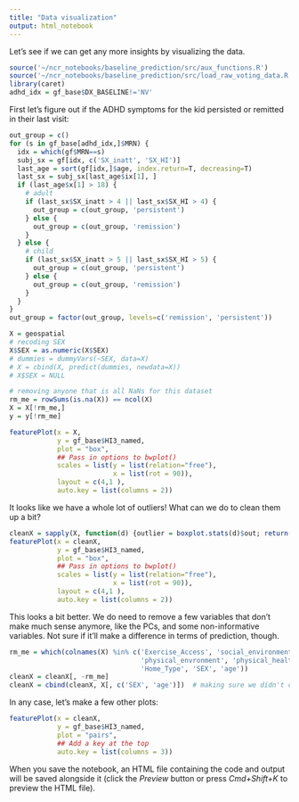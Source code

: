 ```yaml
---
title: "Data visualization"
output: html_notebook
---
```


Let's see if we can get any more insights by visualizing the data.

```r
source('~/ncr_notebooks/baseline_prediction/src/aux_functions.R')
source('~/ncr_notebooks/baseline_prediction/src/load_raw_voting_data.R')
library(caret)
adhd_idx = gf_base$DX_BASELINE!='NV'
```

First let's figure out if the ADHD symptoms for the kid persisted or remitted in their last visit:

```r
out_group = c()
for (s in gf_base[adhd_idx,]$MRN) {
  idx = which(gf$MRN==s)
  subj_sx = gf[idx, c('SX_inatt', 'SX_HI')]
  last_age = sort(gf[idx,]$age, index.return=T, decreasing=T)
  last_sx = subj_sx[last_age$ix[1], ]
  if (last_age$x[1] > 18) {
    # adult
    if (last_sx$SX_inatt > 4 || last_sx$SX_HI > 4) {
      out_group = c(out_group, 'persistent')
    } else {
      out_group = c(out_group, 'remission')
    }
  } else {
    # child
    if (last_sx$SX_inatt > 5 || last_sx$SX_HI > 5) {
      out_group = c(out_group, 'persistent')
    } else {
      out_group = c(out_group, 'remission')
    }
  }
}
out_group = factor(out_group, levels=c('remission', 'persistent'))
```

```r
X = geospatial
# recoding SEX
X$SEX = as.numeric(X$SEX)
# dummies = dummyVars(~SEX, data=X)
# X = cbind(X, predict(dummies, newdata=X))
# X$SEX = NULL

# removing anyone that is all NaNs for this dataset
rm_me = rowSums(is.na(X)) == ncol(X)
X = X[!rm_me,]
y = y[!rm_me]

featurePlot(x = X, 
            y = gf_base$HI3_named, 
            plot = "box", 
            ## Pass in options to bwplot() 
            scales = list(y = list(relation="free"),
                          x = list(rot = 90)), 
            layout = c(4,1 ),
            auto.key = list(columns = 2))
```

It looks like we have a whole lot of outliers! What can we do to clean them up a bit?

```r
cleanX = sapply(X, function(d) {outlier = boxplot.stats(d)$out; return(ifelse(d %in% outlier, NA, d))})
featurePlot(x = cleanX, 
            y = gf_base$HI3_named, 
            plot = "box", 
            ## Pass in options to bwplot() 
            scales = list(y = list(relation="free"),
                          x = list(rot = 90)), 
            layout = c(4,1 ),
            auto.key = list(columns = 2))
```

This looks a bit better. We do need to remove a few variables that don't make much sense anymore, like the PCs, and some non-informative variables. Not sure if it'll make a difference in terms of prediction, though. 

```r
rm_me = which(colnames(X) %in% c('Exercise_Access', 'social_environment',
                                 'physical_envronment', 'physical_health_environment',
                                 'Home_Type', 'SEX', 'age'))
cleanX = cleanX[, -rm_me]
cleanX = cbind(cleanX, X[, c('SEX', 'age')])  # making sure we didn't clean those 2
```
In any case, let's make a few other plots:

```r
featurePlot(x = cleanX,
            y = gf_base$HI3_named, 
            plot = "pairs",
            ## Add a key at the top
            auto.key = list(columns = 3))
```

When you save the notebook, an HTML file containing the code and output will be saved alongside it (click the *Preview* button or press *Cmd+Shift+K* to preview the HTML file).
